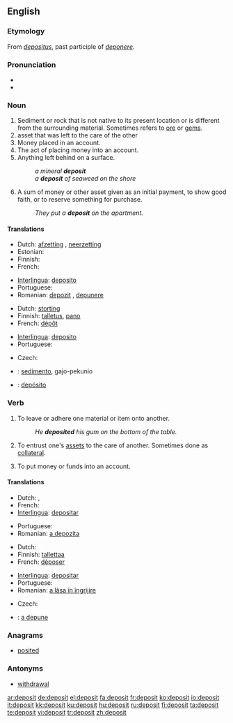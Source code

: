 {{wikipedia|dab=deposit}}
==English==

===Etymology===
From {{etyl|la}} ''[[depositus]]'', past participle of ''[[deponere]]''.

===Pronunciation===
* {{audio|en-us-deposit.ogg|Audio (US)}}
* {{rhymes|ɒzɪt}}

===Noun===
{{en-noun}}

# Sediment or rock that is not native to its present location or is different from the surrounding material.  Sometimes refers to [[ore]] or [[gem]]s.
# asset that was left to the care of the other <!--this definition could use so much improvement, I'm not sure what it means-->
# Money placed in an account.
# The act of placing money into an account.
# Anything left behind on a surface.
#: ''a mineral '''deposit'''''
#: ''a '''deposit''' of seaweed on the shore''
# A sum of money or other asset given as an initial payment, to show good faith, or to reserve something for purchase.
#: ''They put a '''deposit''' on the apartment.''

====Translations====
{{trans-top|sediment or rock different from the surrounding material}}
* Dutch: [[afzetting]] {{f}}, [[neerzetting]] {{f}}
* Estonian: {{t|et|sadestis}}
* Finnish: {{t-|fi|esiintymä}}
* French: {{t+|fr|dépôt|m}}
{{trans-mid}}
* [[Interlingua]]: [[deposito]]
* Portuguese: {{t+|pt|depósito|m}}
* Romanian: [[depozit]] {{n}}, [[depunere]] {{f}}
{{trans-bottom}}

{{trans-top|asset that was left to the care of the other}}
* Dutch: [[storting]] {{f}}
* Finnish: [[talletus]], [[pano]]
* French: [[dépôt]] {{m}}
{{trans-mid}}
* [[Interlingua]]: [[deposito]]
* Portuguese: {{t+|pt|depósito|m}}
{{trans-bottom}}

{{trans-top|money placed in an account}}
* Czech: {{t-|cs|vklad|m}}
{{trans-mid}}
{{trans-bottom}}

{{checktrans-top}}
* {{ttbc|Ido}}: [[sedimento]], gajo-pekunio
* {{ttbc|Spanish}}: [[depósito]]
{{trans-bottom}}

===Verb===
{{en-verb}}

# {{transitive}} To leave or adhere one material or item onto another.
#: ''He '''deposited''' his gum on the bottom of the table.''
# To entrust one's [[asset]]s to the care of another.  Sometimes done as [[collateral]].
# {{transitive}} To put money or funds into an account.

====Translations====
{{trans-top|to settle one material onto another}}
* Dutch: {{t+|nl|afzetten}}, {{t-|nl|neerzetten}}
* French: {{t+|fr|déposer}}
* [[Interlingua]]: [[depositar]]
{{trans-mid}}
* Portuguese: {{t+|pt|depositar}}
* Romanian: [[a depozita]]
{{trans-bottom}}

{{trans-top|to entrust one's assets to the care of another}}
* Dutch: {{t-|nl|storten}}
* Finnish: [[tallettaa]]
* French: [[déposer]]
{{trans-mid}}
* [[Interlingua]]: [[depositar]]
* Portuguese: {{t+|pt|depositar}}
* Romanian: [[a lăsa în îngrijire]]
{{trans-bottom}}

{{trans-top|to put money or funds into an account}}
* Czech: {{t-|cs|vložit}}
{{trans-mid}}
{{trans-bottom}}

{{checktrans-top}}
* {{ttbc|Romanian}}: [[a depune]]
{{trans-bottom}}

===Anagrams===
* [[posited]]

===Antonyms===
* [[withdrawal]]

[[ar:deposit]]
[[de:deposit]]
[[el:deposit]]
[[fa:deposit]]
[[fr:deposit]]
[[ko:deposit]]
[[io:deposit]]
[[it:deposit]]
[[kk:deposit]]
[[ku:deposit]]
[[hu:deposit]]
[[ru:deposit]]
[[fi:deposit]]
[[ta:deposit]]
[[te:deposit]]
[[vi:deposit]]
[[tr:deposit]]
[[zh:deposit]]